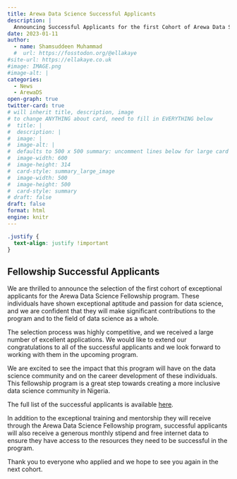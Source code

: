 ```yaml
---
title: Arewa Data Science Successful Applicants
description: |
  Announcing Successful Applicants for the first Cohort of Arewa Data Science 
date: 2023-01-11
author: 
  - name: Shamsuddeen Muhammad
  #  url: https://fosstodon.org/@ellakaye
#site-url: https://ellakaye.co.uk
#image: IMAGE.png
#image-alt: |
categories:
  - News
  - ArewaDS
open-graph: true
twitter-card: true
# will inherit title, description, image
# to change ANYTHING about card, need to fill in EVERYTHING below
#  title: |
#  description: |
#  image: |
#  image-alt: |
#  defaults to 500 x 500 summary: uncomment lines below for large card
#  image-width: 600 
#  image-height: 314
#  card-style: summary_large_image 
#  image-width: 500
#  image-height: 500
#  card-style: summary
# draft: false
draft: false
format: html
engine: knitr
---
```


```css
.justify {
  text-align: justify !important
}
```

::: {.justify}

# Fellowship Successful Applicants

We are thrilled to announce the selection of the first cohort of exceptional applicants for the Arewa Data Science Fellowship program. These individuals have shown exceptional aptitude and passion for data science, and we are confident that they will make significant contributions to the program and to the field of data science as a whole.

The selection process was highly competitive, and we received a large number of excellent applications. We would like to extend our congratulations to all of the successful applicants and we look forward to working with them in the upcoming program.

We are excited to see the impact that this program will have on the data science community and on the career development of these individuals. This fellowship program is a great step towards creating a more inclusive data science community in Nigeria.

The full list of the successful applicants is available [here](https://arewadatascience.github.io/fellows.html).

In addition to the exceptional training and mentorship they will receive through the Arewa Data Science Fellowship program, successful applicants will also receive a generous monthly stipend and free internet data to ensure they have access to the resources they need to be successful in the program.

Thank you to everyone who applied and we hope to see you again in the next cohort.

:::